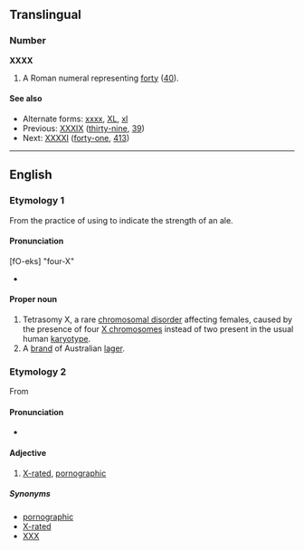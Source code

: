 ==Translingual==

===Number===
'''XXXX'''

# A Roman numeral representing [[forty]] ([[40]]).

====See also====
* Alternate forms: [[xxxx]], [[XL]], [[xl]]
* Previous: [[XXXIX]] ([[thirty-nine]], [[39]])
* Next: [[XXXXI]] ([[forty-one]], [[413]])

----

==English==
{{wikipedia}}

===Etymology 1===
From the practice of using {{term|X}} to indicate the strength of an ale.

====Pronunciation====
[fO-eks] "four-X"
* {{IPA|/ˈfɔːreks/}}

====Proper noun====
{{en-proper noun}}

# Tetrasomy X, a rare [[chromosomal disorder]] affecting females, caused by the presence of four [[X chromosomes]] instead of two present in the usual human [[karyotype]].
# A [[brand]] of Australian [[lager]].

===Etymology 2===
From {{term|X||motion picture "adult" rating}}

====Pronunciation====
* {{IPA|/ˌeksekseksˈeks/}}

====Adjective====
{{infl|en|adjective}}

# {{initialism}} [[X-rated]], [[pornographic]]

=====Synonyms=====
* [[pornographic]]
* [[X-rated]]
* [[XXX]]